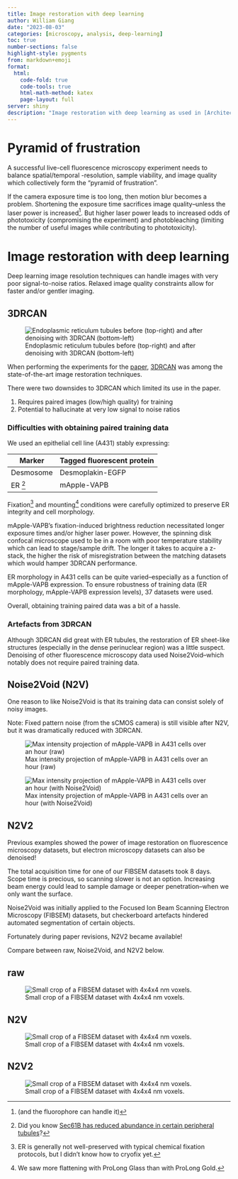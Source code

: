 ```yaml
---
title: Image restoration with deep learning
author: William Giang
date: "2023-08-03"
categories: [microscopy, analysis, deep-learning]
toc: true
number-sections: false
highlight-style: pygments
from: markdown+emoji
format:
  html:
    code-fold: true
    code-tools: true
    html-math-method: katex
    page-layout: full
server: shiny
description: "Image restoration with deep learning as used in [Architecture and dynamics of a desmosome–endoplasmic reticulum complex](https://www.nature.com/articles/s41556-023-01154-4)"
---
```


# Pyramid of frustration

A successful live-cell fluorescence microscopy experiment needs to balance spatial/temporal -resolution, sample viability, and image quality which collectively form the "pyramid of frustration".

If the camera exposure time is too long, then motion blur becomes a problem. Shortening the exposure time sacrifices image quality--unless the laser power is increased[^1]. But higher laser power leads to increased odds of phototoxicity (compromising the experiment) and photobleaching (limiting the number of useful images while contributing to phototoxicity).


# Image restoration with deep learning

Deep learning image resolution techniques can handle images with very poor signal-to-noise ratios. Relaxed image quality constraints allow for faster and/or gentler imaging.

## 3DRCAN

![Endoplasmic reticulum tubules before (top-right) and after denoising with 3DRCAN (bottom-left) ](src/3DRCAN-comparison.gif){#fig-3drcan}

When performing the experiments for the [paper](https://www.nature.com/articles/s41556-023-01154-4), [3DRCAN](https://www.nature.com/articles/s41592-021-01155-x) was among the state-of-the-art image restoration techniques. 

There were two downsides to 3DRCAN which limited its use in the paper.

1. Requires paired images (low/high quality) for training 
2. Potential to hallucinate at very low signal to noise ratios

### Difficulties with obtaining paired training data

We used an epithelial cell line (A431) stably expressing:

| Marker    | Tagged fluorescent protein |
|-----------|----------------------------|
| Desmosome | Desmoplakin-EGFP           |
| ER [^2]   | mApple-VAPB                |


Fixation[^3] and mounting[^4] conditions were carefully optimized to preserve ER integrity and cell morphology.

mApple-VAPB's fixation-induced brightness reduction necessitated longer exposure times and/or higher laser power. However, the spinning disk confocal microscope used to be in a room with poor temperature stability which can lead to stage/sample drift. The longer it takes to acquire a z-stack, the higher the risk of misregistration between the matching datasets which would hamper 3DRCAN performance.

ER morphology in A431 cells can be quite varied--especially as a function of mApple-VAPB expression. To ensure robustness of training data (ER morphology, mApple-VAPB expression levels), 37 datasets were used.

Overall, obtaining training paired data was a bit of a hassle.

### Artefacts from 3DRCAN

Although 3DRCAN did great with ER tubules, the restoration of ER sheet-like structures (especially in the dense perinuclear region) was a little suspect. Denoising of other fluorescence microscopy data used Noise2Void--which notably does not require paired training data.


## Noise2Void (N2V)

One reason to like Noise2Void is that its training data can consist solely of noisy images.

Note: Fixed pattern noise (from the sCMOS camera) is still visible after N2V, but it was dramatically reduced with 3DRCAN.

:::: {.column-screen layout-ncol=2}

::: {#Raw-for-N2V}
![Max intensity projection of mApple-VAPB in A431 cells over an hour (raw)](src/MIP-raw.gif)
:::

::: {#N2V-for-N2V}

![Max intensity projection of mApple-VAPB in A431 cells over an hour (with Noise2Void)](src/MIP-N2V.gif)

:::

::::

## N2V2

Previous examples showed the power of image restoration on fluorescence microscopy datasets, but electron microscopy datasets can also be denoised!

::: {.column-margin}
The total acquisition time for one of our FIBSEM datasets took 8 days. Scope time is precious, so scanning slower is not an option. Increasing beam energy could lead to sample damage or deeper penetration--when we only want the surface.

::: 

Noise2Void was initially applied to the Focused Ion Beam Scanning Electron Microscopy (FIBSEM) datasets, but checkerboard artefacts hindered automated segmentation of certain objects.

Fortunately during paper revisions, N2V2 became available!

Compare between raw, Noise2Void, and N2V2 below.

::: {.panel-tabset}

## raw
![Small crop of a FIBSEM dataset with 4x4x4 nm voxels.](src/01_raw.png)

## N2V
![Small crop of a FIBSEM dataset with 4x4x4 nm voxels.](src/02_N2V.png)

## N2V2
![Small crop of a FIBSEM dataset with 4x4x4 nm voxels.](src/03_N2V2.png)
:::

[^1]: (and the fluorophore can handle it)
[^2]: Did you know [Sec61B has reduced abundance in certain peripheral tubules](https://www.nature.com/articles/s41467-017-00494-8)?
[^3]: ER is generally not well-preserved with typical chemical fixation protocols, but I didn't know how to cryofix yet. 
[^4]: We saw more flattening with ProLong Glass than with ProLong Gold.